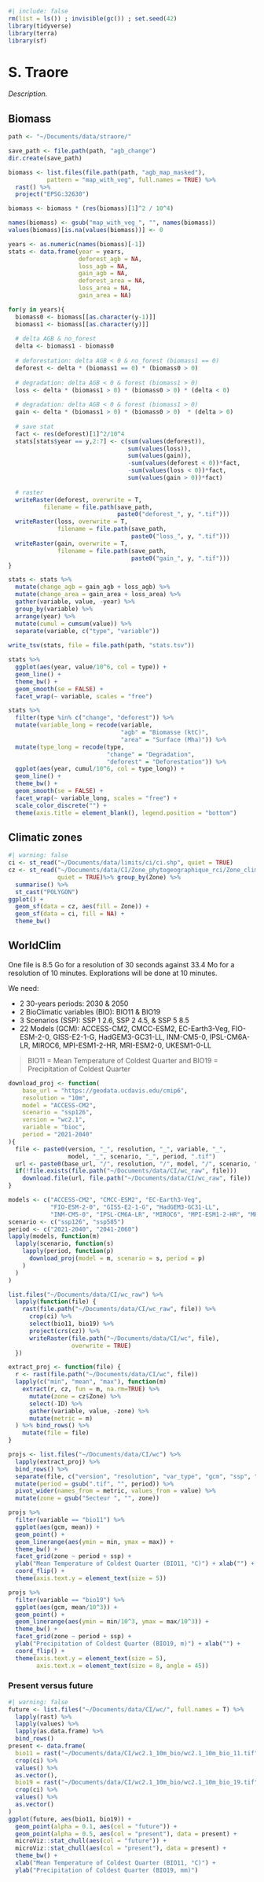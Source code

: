 ```r
#| include: false
rm(list = ls()) ; invisible(gc()) ; set.seed(42)
library(tidyverse)
library(terra)
library(sf)
```

# S. Traore {.unnumbered}

*Description.*

## Biomass

```r
path <- "~/Documents/data/straore/"

save_path <- file.path(path, "agb_change")
dir.create(save_path)

biomass <- list.files(file.path(path, "agb_map_masked"), 
           pattern = "map_with_veg", full.names = TRUE) %>% 
  rast() %>% 
  project("EPSG:32630")

biomass <- biomass * (res(biomass)[1]^2 / 10^4)

names(biomass) <- gsub("map_with_veg_", "", names(biomass))
values(biomass)[is.na(values(biomass))] <- 0

years <- as.numeric(names(biomass)[-1])
stats <- data.frame(year = years,
                    deforest_agb = NA,
                    loss_agb = NA,
                    gain_agb = NA,
                    deforest_area = NA,
                    loss_area = NA,
                    gain_area = NA)

for(y in years){
  biomass0 <- biomass[[as.character(y-1)]]
  biomass1 <- biomass[[as.character(y)]]
  
  # delta AGB & no_forest
  delta <- biomass1 - biomass0    
  
  # deforestation: delta AGB < 0 & no_forest (biomass1 == 0)
  deforest <- delta * (biomass1 == 0) * (biomass0 > 0)
  
  # degradation: delta AGB < 0 & forest (biomass1 > 0)
  loss <- delta * (biomass1 > 0) * (biomass0 > 0) * (delta < 0)
  
  # degradation: delta AGB < 0 & forest (biomass1 > 0)
  gain <- delta * (biomass1 > 0) * (biomass0 > 0)  * (delta > 0)
  
  # save stat
  fact <- res(deforest)[1]^2/10^4
  stats[stats$year == y,2:7] <- c(sum(values(deforest)), 
                                  sum(values(loss)),
                                  sum(values(gain)),
                                  -sum(values(deforest < 0))*fact,
                                  -sum(values(loss < 0))*fact,
                                  sum(values(gain > 0))*fact)
  
  # raster
  writeRaster(deforest, overwrite = T,
          filename = file.path(save_path, 
                               paste0("deforest_", y, ".tif")))
  writeRaster(loss, overwrite = T,
              filename = file.path(save_path, 
                                   paste0("loss_", y, ".tif")))
  writeRaster(gain, overwrite = T,
              filename = file.path(save_path, 
                                   paste0("gain_", y, ".tif")))
}

stats <- stats %>% 
  mutate(change_agb = gain_agb + loss_agb) %>% 
  mutate(change_area = gain_area + loss_area) %>% 
  gather(variable, value, -year) %>% 
  group_by(variable) %>% 
  arrange(year) %>% 
  mutate(cumul = cumsum(value)) %>% 
  separate(variable, c("type", "variable"))
  
write_tsv(stats, file = file.path(path, "stats.tsv"))

stats %>% 
  ggplot(aes(year, value/10^6, col = type)) +
  geom_line() +
  theme_bw() +
  geom_smooth(se = FALSE) +
  facet_wrap(~ variable, scales = "free")

stats %>% 
  filter(type %in% c("change", "deforest")) %>% 
  mutate(variable_long = recode(variable, 
                                "agb" = "Biomasse (ktC)",
                                "area" = "Surface (Mha)")) %>% 
  mutate(type_long = recode(type,
                            "change" = "Degradation",
                            "deforest" = "Deforestation")) %>% 
  ggplot(aes(year, cumul/10^6, col = type_long)) +
  geom_line() +
  theme_bw() +
  geom_smooth(se = FALSE) +
  facet_wrap(~ variable_long, scales = "free") + 
  scale_color_discrete("") +
  theme(axis.title = element_blank(), legend.position = "bottom")
```

## Climatic zones

```r
#| warning: false
ci <- st_read("~/Documents/data/limits/ci/ci.shp", quiet = TRUE)
cz <- st_read("~/Documents/data/CI/Zone_phytogeographique_rci/Zone_climatique.shp", 
              quiet = TRUE)%>% group_by(Zone) %>% 
  summarise() %>% 
  st_cast("POLYGON")
ggplot() +
  geom_sf(data = cz, aes(fill = Zone)) +
  geom_sf(data = ci, fill = NA) +
  theme_bw()
```

## WorldClim

One file is 8.5 Go for a resolution of 30 seconds against 33.4 Mo for a resolution of 10 minutes. Explorations will be done at 10 minutes.

We need:

-   2 30-years periods: 2030 & 2050
-   2 BioClimatic variables (BIO): BIO11 & BIO19
-   3 Scenarios (SSP): SSP 1 2.6, SSP 2 4.5, & SSP 5 8.5
-   22 Models (GCM): ACCESS-CM2, CMCC-ESM2, EC-Earth3-Veg, FIO-ESM-2-0, GISS-E2-1-G, HadGEM3-GC31-LL, INM-CM5-0, IPSL-CM6A-LR, MIROC6, MPI-ESM1-2-HR, MRI-ESM2-0, UKESM1-0-LL

> BIO11 = Mean Temperature of Coldest Quarter and BIO19 = Precipitation of Coldest Quarter

```r
download_proj <- function(
    base_url = "https://geodata.ucdavis.edu/cmip6",
    resolution = "10m",
    model = "ACCESS-CM2",
    scenario = "ssp126",
    version = "wc2.1",
    variable = "bioc",
    period = "2021-2040"
){
  file <- paste0(version, "_", resolution, "_", variable, "_",
                 model, "_", scenario, "_", period, ".tif")
  url <- paste0(base_url, "/", resolution, "/", model, "/", scenario, "/", file)
  if(!file.exists(file.path("~/Documents/data/CI/wc_raw", file)))
    download.file(url, file.path("~/Documents/data/CI/wc_raw", file))
}

models <- c("ACCESS-CM2", "CMCC-ESM2", "EC-Earth3-Veg", 
            "FIO-ESM-2-0", "GISS-E2-1-G", "HadGEM3-GC31-LL",
            "INM-CM5-0", "IPSL-CM6A-LR", "MIROC6", "MPI-ESM1-2-HR", "MRI-ESM2-0", "UKESM1-0-LL")
scenario <- c("ssp126", "ssp585")
period <- c("2021-2040", "2041-2060")
lapply(models, function(m) 
  lapply(scenario, function(s)
    lapply(period, function(p)
      download_proj(model = m, scenario = s, period = p)
    )
  )
)

list.files("~/Documents/data/CI/wc_raw") %>% 
  lapply(function(file) {
    rast(file.path("~/Documents/data/CI/wc_raw", file)) %>% 
      crop(ci) %>% 
      select(bio11, bio19) %>% 
      project(crs(cz)) %>% 
      writeRaster(file.path("~/Documents/data/CI/wc", file),
                  overwrite = TRUE)
  })
```

```r
extract_proj <- function(file) {
  r <- rast(file.path("~/Documents/data/CI/wc", file))
  lapply(c("min", "mean", "max"), function(m)
    extract(r, cz, fun = m, na.rm=TRUE) %>% 
      mutate(zone = cz$Zone) %>% 
      select(-ID) %>% 
      gather(variable, value, -zone) %>% 
      mutate(metric = m)
  ) %>% bind_rows() %>% 
    mutate(file = file)
}

projs <- list.files("~/Documents/data/CI/wc") %>% 
  lapply(extract_proj) %>% 
  bind_rows() %>% 
  separate(file, c("version", "resolution", "var_type", "gcm", "ssp", "period"), "_") %>% 
  mutate(period = gsub(".tif", "", period)) %>% 
  pivot_wider(names_from = metric, values_from = value) %>% 
  mutate(zone = gsub("Secteur ", "", zone))
```

```r
projs %>% 
  filter(variable == "bio11") %>% 
  ggplot(aes(gcm, mean)) +
  geom_point() +
  geom_linerange(aes(ymin = min, ymax = max)) +
  theme_bw() +
  facet_grid(zone ~ period + ssp) +
  ylab("Mean Temperature of Coldest Quarter (BIO11, °C)") + xlab("") +
  coord_flip() +
  theme(axis.text.y = element_text(size = 5))
```

```r
projs %>% 
  filter(variable == "bio19") %>% 
  ggplot(aes(gcm, mean/10^3)) +
  geom_point() +
  geom_linerange(aes(ymin = min/10^3, ymax = max/10^3)) +
  theme_bw() +
  facet_grid(zone ~ period + ssp) +
  ylab("Precipitation of Coldest Quarter (BIO19, m)") + xlab("") +
  coord_flip() +
  theme(axis.text.y = element_text(size = 5), 
        axis.text.x = element_text(size = 8, angle = 45))
```

### Present versus future

```r
#| warning: false
future <- list.files("~/Documents/data/CI/wc/", full.names = T) %>% 
  lapply(rast) %>% 
  lapply(values) %>% 
  lapply(as.data.frame) %>% 
  bind_rows()
present <- data.frame(
  bio11 = rast("~/Documents/data/CI/wc2.1_10m_bio/wc2.1_10m_bio_11.tif") %>% 
  crop(ci) %>% 
  values() %>% 
  as.vector(),
  bio19 = rast("~/Documents/data/CI/wc2.1_10m_bio/wc2.1_10m_bio_19.tif") %>% 
  crop(ci) %>% 
  values() %>% 
  as.vector()
)
ggplot(future, aes(bio11, bio19)) +
  geom_point(alpha = 0.1, aes(col = "future")) +
  geom_point(alpha = 0.5, aes(col = "present"), data = present) +
  microViz::stat_chull(aes(col = "future")) +
  microViz::stat_chull(aes(col = "present"), data = present) +
  theme_bw() +
  xlab("Mean Temperature of Coldest Quarter (BIO11, °C)") + 
  ylab("Precipitation of Coldest Quarter (BIO19, mm)")
```

## 

